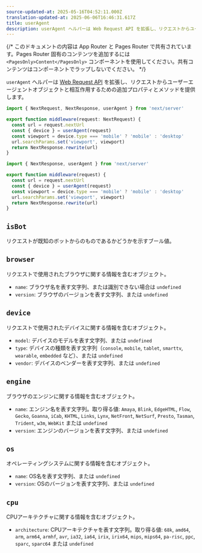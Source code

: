 ```yaml
---
source-updated-at: 2025-05-16T04:52:11.000Z
translation-updated-at: 2025-06-06T16:46:31.617Z
title: userAgent
description: userAgent ヘルパーは Web Request API を拡張し、リクエストからユーザーエージェントオブジェクトと相互作用するための追加プロパティとメソッドを提供します。
---
```


{/* このドキュメントの内容は App Router と Pages Router で共有されています。Pages Router 固有のコンテンツを追加するには `<PagesOnly>Content</PagesOnly>` コンポーネントを使用してください。共有コンテンツはコンポーネントでラップしないでください。 */}

`userAgent` ヘルパーは [Web Request API](https://developer.mozilla.org/docs/Web/API/Request) を拡張し、リクエストからユーザーエージェントオブジェクトと相互作用するための追加プロパティとメソッドを提供します。

```ts filename="middleware.ts" switcher
import { NextRequest, NextResponse, userAgent } from 'next/server'

export function middleware(request: NextRequest) {
  const url = request.nextUrl
  const { device } = userAgent(request)
  const viewport = device.type === 'mobile' ? 'mobile' : 'desktop'
  url.searchParams.set('viewport', viewport)
  return NextResponse.rewrite(url)
}
```

```js filename="middleware.js" switcher
import { NextResponse, userAgent } from 'next/server'

export function middleware(request) {
  const url = request.nextUrl
  const { device } = userAgent(request)
  const viewport = device.type === 'mobile' ? 'mobile' : 'desktop'
  url.searchParams.set('viewport', viewport)
  return NextResponse.rewrite(url)
}
```

## `isBot`

リクエストが既知のボットからのものであるかどうかを示すブール値。

## `browser`

リクエストで使用されたブラウザに関する情報を含むオブジェクト。

- `name`: ブラウザ名を表す文字列、または識別できない場合は `undefined`
- `version`: ブラウザのバージョンを表す文字列、または `undefined`

## `device`

リクエストで使用されたデバイスに関する情報を含むオブジェクト。

- `model`: デバイスのモデルを表す文字列、または `undefined`
- `type`: デバイスの種類を表す文字列（`console`, `mobile`, `tablet`, `smarttv`, `wearable`, `embedded` など）、または `undefined`
- `vendor`: デバイスのベンダーを表す文字列、または `undefined`

## `engine`

ブラウザのエンジンに関する情報を含むオブジェクト。

- `name`: エンジン名を表す文字列。取り得る値: `Amaya`, `Blink`, `EdgeHTML`, `Flow`, `Gecko`, `Goanna`, `iCab`, `KHTML`, `Links`, `Lynx`, `NetFront`, `NetSurf`, `Presto`, `Tasman`, `Trident`, `w3m`, `WebKit` または `undefined`
- `version`: エンジンのバージョンを表す文字列、または `undefined`

## `os`

オペレーティングシステムに関する情報を含むオブジェクト。

- `name`: OS名を表す文字列、または `undefined`
- `version`: OSのバージョンを表す文字列、または `undefined`

## `cpu`

CPUアーキテクチャに関する情報を含むオブジェクト。

- `architecture`: CPUアーキテクチャを表す文字列。取り得る値: `68k`, `amd64`, `arm`, `arm64`, `armhf`, `avr`, `ia32`, `ia64`, `irix`, `irix64`, `mips`, `mips64`, `pa-risc`, `ppc`, `sparc`, `sparc64` または `undefined`
